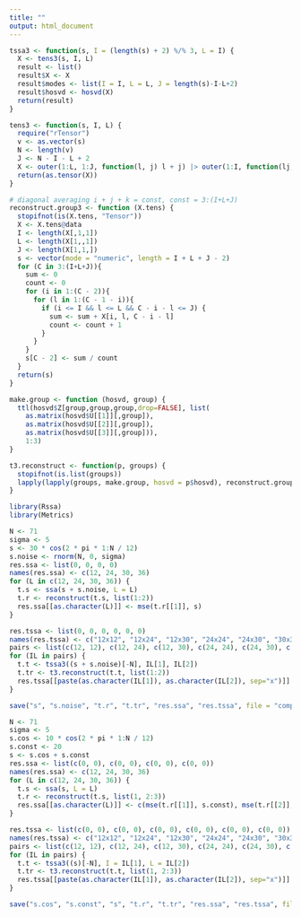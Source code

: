 ```yaml
---
title: ""
output: html_document
---
```

```r
tssa3 <- function(s, I = (length(s) + 2) %/% 3, L = I) {
  X <- tens3(s, I, L)
  result <- list()
  result$X <- X
  result$modes <- list(I = I, L = L, J = length(s)-I-L+2)
  result$hosvd <- hosvd(X)
  return(result)
}

tens3 <- function(s, I, L) {
  require("rTensor")
  v <- as.vector(s)
  N <- length(v)
  J <- N - I - L + 2
  X <- outer(1:L, 1:J, function(l, j) l + j) |> outer(1:I, function(lj, i) s[lj + i - 2])
  return(as.tensor(X))
}

# diagonal averaging i + j + k = const, const = 3:(I+L+J)
reconstruct.group3 <- function (X.tens) {
  stopifnot(is(X.tens, "Tensor"))
  X <- X.tens@data
  I <- length(X[,1,1])
  L <- length(X[1,,1])
  J <- length(X[1,1,])
  s <- vector(mode = "numeric", length = I + L + J - 2)
  for (C in 3:(I+L+J)){
    sum <- 0
    count <- 0
    for (i in 1:(C - 2)){
      for (l in 1:(C - 1 - i)){
        if (i <= I && l <= L && C - i - l <= J) {
          sum <- sum + X[i, l, C - i - l]
          count <- count + 1
        }
      }
    }
    s[C - 2] <- sum / count
  }
  return(s)
}

make.group <- function (hosvd, group) {
  ttl(hosvd$Z[group,group,group,drop=FALSE], list(
    as.matrix(hosvd$U[[1]][,group]),
    as.matrix(hosvd$U[[2]][,group]),
    as.matrix(hosvd$U[[3]][,group])),
    1:3)
}

t3.reconstruct <- function(p, groups) {
  stopifnot(is.list(groups))
  lapply(lapply(groups, make.group, hosvd = p$hosvd), reconstruct.group3)
}

library(Rssa)
library(Metrics)
```

```r
N <- 71
sigma <- 5
s <- 30 * cos(2 * pi * 1:N / 12)
s.noise <- rnorm(N, 0, sigma)
res.ssa <- list(0, 0, 0, 0)
names(res.ssa) <- c(12, 24, 30, 36)
for (L in c(12, 24, 30, 36)) {
  t.s <- ssa(s + s.noise, L = L)
  t.r <- reconstruct(t.s, list(1:2))
  res.ssa[[as.character(L)]] <- mse(t.r[[1]], s)
}

res.tssa <- list(0, 0, 0, 0, 0, 0)
names(res.tssa) <- c("12x12", "12x24", "12x30", "24x24", "24x30", "30x36")
pairs <- list(c(12, 12), c(12, 24), c(12, 30), c(24, 24), c(24, 30), c(30, 36))
for (IL in pairs) {
  t.t <- tssa3((s + s.noise)[-N], IL[1], IL[2])
  t.tr <- t3.reconstruct(t.t, list(1:2))
  res.tssa[[paste(as.character(IL[1]), as.character(IL[2]), sep="x")]] <- mse(t.tr[[1]], s[-N])
}

save("s", "s.noise", "t.r", "t.tr", "res.ssa", "res.tssa", file = "compare.rdata")
```

```r
N <- 71
sigma <- 5
s.cos <- 10 * cos(2 * pi * 1:N / 12)
s.const <- 20
s <- s.cos + s.const
res.ssa <- list(c(0, 0), c(0, 0), c(0, 0), c(0, 0))
names(res.ssa) <- c(12, 24, 30, 36)
for (L in c(12, 24, 30, 36)) {
  t.s <- ssa(s, L = L)
  t.r <- reconstruct(t.s, list(1, 2:3))
  res.ssa[[as.character(L)]] <- c(mse(t.r[[1]], s.const), mse(t.r[[2]], s.cos))
}

res.tssa <- list(c(0, 0), c(0, 0), c(0, 0), c(0, 0), c(0, 0), c(0, 0))
names(res.tssa) <- c("12x12", "12x24", "12x30", "24x24", "24x30", "30x36")
pairs <- list(c(12, 12), c(12, 24), c(12, 30), c(24, 24), c(24, 30), c(30, 36))
for (IL in pairs) {
  t.t <- tssa3((s)[-N], I = IL[1], L = IL[2])
  t.tr <- t3.reconstruct(t.t, list(1, 2:3))
  res.tssa[[paste(as.character(IL[1]), as.character(IL[2]), sep="x")]] <- c(mse(t.tr[[1]], s.const[-N]), mse(t.tr[[2]], s.cos[-N]))
}

save("s.cos", "s.const", "s", "t.r", "t.tr", "res.ssa", "res.tssa", file = "separability.rdata")
```
